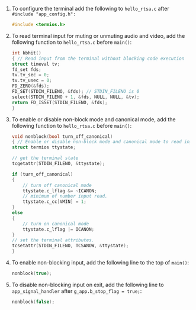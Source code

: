 <PlatformWrapper platform="linux-c">

1. To configure the terminal add the following to `hello_rtsa.c` after `#include "app_config.h":`

    ```cpp
    #include <termios.h>
    ```

1. To read terminal input for muting or unmuting audio and video, add the following function to `hello_rtsa.c` before `main()`:

    ```cpp
    int kbhit()
    { // Read input from the terminal without blocking code execution
    struct timeval tv;
    fd_set fds;
    tv.tv_sec = 0;
    tv.tv_usec = 0;
    FD_ZERO(&fds);
    FD_SET(STDIN_FILENO, &fds); // STDIN_FILENO is 0
    select(STDIN_FILENO + 1, &fds, NULL, NULL, &tv);
    return FD_ISSET(STDIN_FILENO, &fds);
    }
    ```

1. To enable or disable non-block mode and canonical mode, add the following function to `hello_rtsa.c` before `main()`:

    ```cpp
    void nonblock(bool turn_off_canonical)
    { // Enable or disable non-block mode and canonical mode to read input
    struct termios ttystate;

    // get the terminal state
    tcgetattr(STDIN_FILENO, &ttystate);

    if (turn_off_canonical)
    {
        // turn off canonical mode
        ttystate.c_lflag &= ~ICANON;
        // minimum of number input read.
        ttystate.c_cc[VMIN] = 1;
    }
    else
    {
        // turn on canonical mode
        ttystate.c_lflag |= ICANON;
    }
    // set the terminal attributes.
    tcsetattr(STDIN_FILENO, TCSANOW, &ttystate);
    }
    ```

1. To enable non-blocking input, add the following line to the top of `main()`:

    ```cpp
    nonblock(true);
    ```
1. To disable non-blocking input on exit, add the following line to `app_signal_handler` after `g_app.b_stop_flag = true;`:

    ```cpp
    nonblock(false);
    ```

</PlatformWrapper>